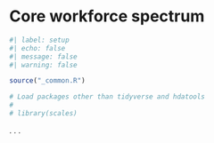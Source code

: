 # Core workforce spectrum {#sec-spectrum-work}

```r
#| label: setup
#| echo: false
#| message: false
#| warning: false

source("_common.R")

# Load packages other than tidyverse and hdatools
# 
# library(scales)

```

. . .

```r

```

